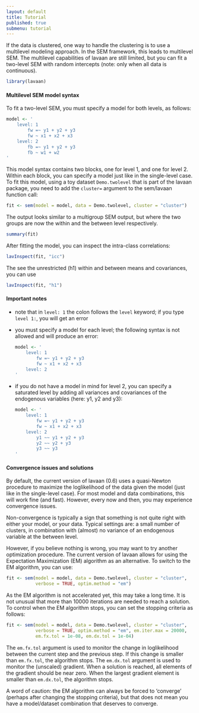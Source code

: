 ```yaml
---
layout: default
title: Tutorial
published: true
submenu: tutorial
---
```


If the data is clustered, one way to handle the clustering is to use 
a multilevel modeling approach. In the SEM framework, this leads to
multilevel SEM. The multilevel capabilities of lavaan are still
limited, but you can fit a two-level SEM with random intercepts
(note: only when all data is continuous).

```r
library(lavaan)
```


#### Multilevel SEM model syntax ####

To fit a two-level SEM, you must specify a model for both levels, as 
follows:

```r
model <- '
    level: 1
        fw =~ y1 + y2 + y3
        fw ~ x1 + x2 + x3
    level: 2
        fb =~ y1 + y2 + y3
        fb ~ w1 + w2
'
```
This model syntax contains two blocks, one for level 1, and one for level 2.
Within each block, you can specify a model just like in the single-level case.
To fit this model, using a toy dataset `Demo.twolevel` that is part of
the lavaan package, you need to add the `cluster=` argument to the sem/lavaan
function call:

```r
fit <- sem(model = model, data = Demo.twolevel, cluster = "cluster")
```

The output looks similar to a multigroup SEM output, but where the two
groups are now the within and the between level respectively.
```r
summary(fit)
```

After fitting the model, you can inspect the intra-class correlations:
```r
lavInspect(fit, "icc")
```
The see the unrestricted (h1) within and between means and covariances,
you can use

```r
lavInspect(fit, "h1")
```

#### Important notes ####

- note that in `level: 1` the colon follows the `level` keyword; if you
type `level 1:`, you will get an error

- you must specify a model for each level; the following syntax is not
allowed and will produce an error:

    ```r
    model <- '
        level: 1
            fw =~ y1 + y2 + y3
            fw ~ x1 + x2 + x3
        level: 2
    '
    ```

- if you do not have a model in mind for level 2, you can specify a 
  saturated level by adding all variances and covariances of the 
  endogenous variables (here: y1, y2 and y3):

    ```r
    model <- '
        level: 1
            fw =~ y1 + y2 + y3
            fw ~ x1 + x2 + x3
        level: 2
            y1 ~~ y1 + y2 + y3
            y2 ~~ y2 + y3
            y3 ~~ y3
    '
    ```

#### Convergence issues and solutions ####

By default, the current version of lavaan (0.6) uses a quasi-Newton procedure
to maximize the loglikelihood of the data given the model (just like in the
single-level case). For most model and data combinations, this will work fine
(and fast).  However, every now and then, you may experience convergence issues.

Non-convergence is typically a sign that something is not quite right with
either your model, or your data. Typical settings are: a small number of
clusters, in combination with (almost) no variance of an endogenous variable
at the between level.

However, if you believe nothing is wrong,
you may want to try another optimization procedure. The current version
of lavaan allows for using the Expectation Maximization (EM) algorithm
as an alternative. To switch to the EM algorithm, you can use:

```r
fit <- sem(model = model, data = Demo.twolevel, cluster = "cluster",
           verbose = TRUE, optim.method = "em")
```

As the EM algorithm is not accelerated yet, this may take a long time. It
is not unusual that more than 10000 iterations are needed to reach a 
solution. To control when the EM algorithm stops, you can set the stopping
criteria as follows:

```r
fit <- sem(model = model, data = Demo.twolevel, cluster = "cluster",
           verbose = TRUE, optim.method = "em", em.iter.max = 20000,
           em.fx.tol = 1e-08, em.dx.tol = 1e-04)
```

The `em.fx.tol` argument is used to monitor the change in loglikelihood
between the current step and the previous step. If this change is smaller
than `em.fx.tol`, the algorithm stops. The `em.dx.tol` argument is used
to monitor the (unscaled) gradient. When a solution is reached, all 
elements of the gradient should be near zero. When the largest gradient
element is smaller than `em.dx.tol`, the algorithm stops.

A word of caution: the EM algorithm can always be forced to 'converge'
(perhaps after changing the stopping criteria), but that does not mean you 
have a model/dataset combination that deserves to converge.

